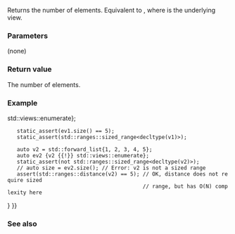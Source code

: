{{cpp/ranges/enumerate_view/title|size}}
{{cpp/ranges/enumerate_view/navbar}}
{{dcl begin}}
{{dcl|num=1|since=c++23|1=
constexpr auto size() requires ranges::sized_range&lt;V&gt;;
}}
{{dcl|num=2|since=c++23|1=
constexpr auto size() const requires ranges::sized_range&lt;const V&gt;;
}}
{{dcl end}}

Returns the number of elements. Equivalent to {{c|return ranges::size(base_);}}, where {{rlpi|/#Data members|base_}} is the underlying view.

===Parameters===
(none)

===Return value===
The number of elements.

===Example===
{{example
|code=
#include &lt;cassert&gt;
#include &lt;forward_list&gt;
#include &lt;ranges&gt;
#include &lt;string_view&gt;

int main()
{
    constexpr static auto v1 = {1, 2, 3, 4, 5};
    constexpr auto ev1{v1 {{!}} std::views::enumerate};
    static_assert(ev1.size() == 5);
    static_assert(std::ranges::sized_range&lt;decltype(v1)&gt;);

    auto v2 = std::forward_list{1, 2, 3, 4, 5};
    auto ev2 {v2 {{!}} std::views::enumerate};
    static_assert(not std::ranges::sized_range&lt;decltype(v2)&gt;);
    // auto size = ev2.size(); // Error: v2 is not a sized range
    assert(std::ranges::distance(v2) == 5); // OK, distance does not require sized
                                            // range, but has O(N) complexity here
}
}}

===See also===
{{dsc begin}}
{{dsc inc|cpp/ranges/dsc size}}
{{dsc inc|cpp/ranges/dsc ssize}}
{{dsc end}}

{{langlinks|de|es|fr|it|ja|pt|ru|zh}}